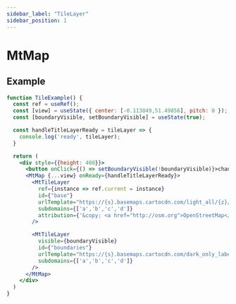 ```yaml
---
sidebar_label: "TileLayer"
sidebar_position: 1
---
```


# MtMap

## Example

```jsx live=true
function TileExample() {
  const ref = useRef();
  const [view] = useState({ center: [-0.113049,51.49856], pitch: 0 });
  const [boundaryVisible, setBoundaryVisible] = useState(true);

  const handleTitleLayerReady = tileLayer => {
    console.log('ready', tileLayer);
  }

  return (
    <div style={{height: 400}}>
      <button onClick={() => setBoundaryVisible(!boundaryVisible)}>change visible</button>
      <MtMap {...view} onReady={handleTitleLayerReady}>
        <MtTileLayer
          ref={instance => ref.current = instance}
          id={"base"}
          urlTemplate="https://{s}.basemaps.cartocdn.com/light_all/{z}/{x}/{y}.png"
          subdomains={['a','b','c','d']}
          attribution={'&copy; <a href="http://osm.org">OpenStreetMap</a> contributors, &copy; <a href="https://carto.com/">CARTO</a>'}
        />

        <MtTileLayer
          visible={boundaryVisible}
          id={"boundaries"}
          urlTemplate="https://{s}.basemaps.cartocdn.com/dark_only_labels/{z}/{x}/{y}.png"
          subdomains={['a','b','c','d']}
        />
      </MtMap>
    </div>
  )
}

```
